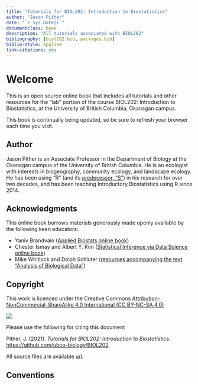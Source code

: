```yaml
--- 
title: "Tutorials for BIOL202: Introduction to Biostatistics"
author: "Jason Pither"
date: "`r Sys.Date()`"
documentclass: book
description: "All tutorials associated with BIOL202"
bibliography: [biol202.bib, packages.bib]
biblio-style: apalike
link-citations: yes
---
```


# Welcome {-}

This is an open source online book that includes all tutorials and other resources for the "lab" portion of the course BIOL202: Introduction to Biostatistics, at the University of British Columbia, Okanagan campus.

This book is continually being updated, so be sure to refresh your browser each time you visit.

## Author {-}

Jason Pither is an Associate Professor in the Department of Biology at the Okanagan campus of the University of British Columbia. He is an ecologist with interests in biogeography, community ecology, and landscape ecology. He has been using "R" (and its [predecessor, "S"](https://en.wikipedia.org/wiki/R_(programming_language)#History)) in his research for over two decades, and has been teaching Introductory Biostatistics using R since 2014.  

## Acknowledgments{-}

This online book borrows materials generously made openly available by the following keen educators:  

+ Yaniv Brandvain ([Applied Biostats online book](https://www.bookdown.org/ybrandvain/Applied-Biostats/))
+ Chester Ismay and Albert Y. Kim ([Statistical Inference via Data Science online book](https://moderndive.com/))
+ Mike Whitlock and Dolph Schluter ([resources accompanying the text "Analysis of Biological Data"](https://whitlockschluter3e.zoology.ubc.ca/index.html))

## Copyright {-}

This work is licenced under the Creative Commons [Attribution-NonCommercial-ShareAlike 4.0 International (CC BY-NC-SA 4.0)](https://creativecommons.org/licenses/by-nc-sa/4.0/)

![](./more/creative-commons-783531_1280.png)

Please use the following for citing this document

Pither, J. (2021). *Tutorials for BIOL202: Introduction to Biostatistics*. [https://github.com/ubco-biology/BIOL202](https://github.com/ubco-biology/BIOL202)

All source files are available [url]().

## Conventions {-}